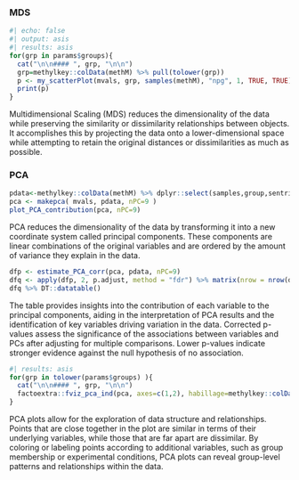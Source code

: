 
::: panel-tabset

### MDS

```r
#| echo: false
#| output: asis
#| results: asis
for(grp in params$groups){
  cat("\n\n#### ", grp, "\n\n")
  grp=methylkey::colData(methM) %>% pull(tolower(grp))
  p <- my_scatterPlot(mvals, grp, samples(methM), "npg", 1, TRUE, TRUE)
  print(p)
}
```

::: {.callout-note}
Multidimensional Scaling (MDS) reduces the dimensionality of the data while preserving the similarity or dissimilarity relationships between objects. It accomplishes this by projecting the data onto a lower-dimensional space while attempting to retain the original distances or dissimilarities as much as possible.
:::

### PCA

```r
pdata<-methylkey::colData(methM) %>% dplyr::select(samples,group,sentrix_position,sentrix_id)
pca <- makepca( mvals, pdata, nPC=9 )
plot_PCA_contribution(pca, nPC=9)
```

::: {.callout-note}
PCA reduces the dimensionality of the data by transforming it into a new coordinate system called principal components. These components are linear combinations of the original variables and are ordered by the amount of variance they explain in the data.
:::

```r
dfp <- estimate_PCA_corr(pca, pdata, nPC=9)
dfq <- apply(dfp, 2, p.adjust, method = "fdr") %>% matrix(nrow = nrow(dfp), dimnames = dimnames(dfp))
dfq %>% DT::datatable()
```

::: {.callout-note}
The table provides insights into the contribution of each variable to the principal components, aiding in the interpretation of PCA results and the identification of key variables driving variation in the data. Corrected p-values assess the significance of the associations between variables and PCs after adjusting for multiple comparisons. Lower p-values indicate stronger evidence against the null hypothesis of no association.
:::

```r
#| results: asis
for(grp in tolower(params$groups) ){
  cat("\n\n#### ", grp, "\n\n")
  factoextra::fviz_pca_ind(pca, axes=c(1,2), habillage=methylkey::colData(methM) %>% dplyr::pull(tolower(grp)), addEllipses=TRUE ) %>% print()
}
```

::: {.callout-note}
PCA plots allow for the exploration of data structure and relationships. Points that are close together in the plot are similar in terms of their underlying variables, while those that are far apart are dissimilar. By coloring or labeling points according to additional variables, such as group membership or experimental conditions, PCA plots can reveal group-level patterns and relationships within the data.
:::

:::